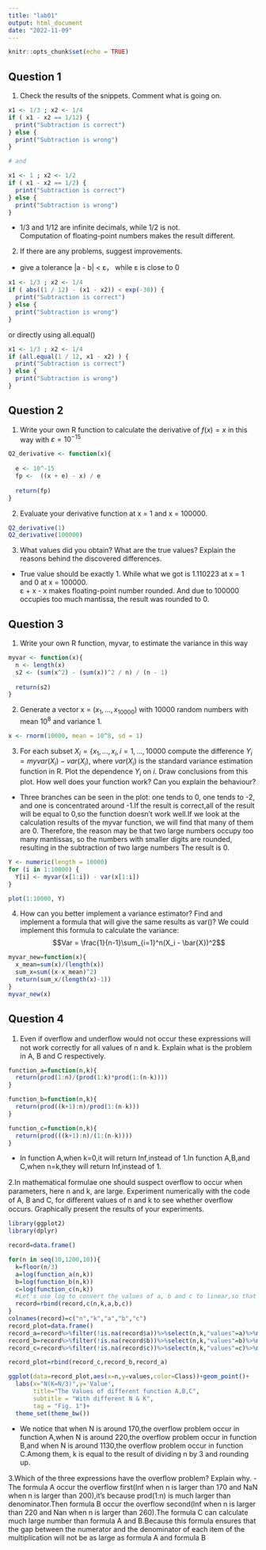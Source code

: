 ```yaml
---
title: "lab01"
output: html_document
date: "2022-11-09"
---
```


```r
knitr::opts_chunk$set(echo = TRUE)
```

## Question 1

1. Check the results of the snippets. Comment what is going on.

```r
x1 <- 1/3 ; x2 <- 1/4
if ( x1 - x2 == 1/12) {
  print("Subtraction is correct")
} else {
  print("Subtraction is wrong")
}

# and

x1 <- 1 ; x2 <- 1/2
if ( x1 - x2 == 1/2) {
  print("Subtraction is correct")
} else {
  print("Subtraction is wrong")
}
```

- 1/3 and 1/12 are infinite decimals, while 1/2 is not.  
Computation of floating-point numbers makes the result different.

2. If there are any problems, suggest improvements.
- give a tolerance |a - b| < ε， while ε is close to 0
```r
x1 <- 1/3 ; x2 <- 1/4
if ( abs((1 / 12) - (x1 - x2)) < exp(-30)) {
  print("Subtraction is correct")
} else {
  print("Subtraction is wrong")
}
```

or directly using all.equal()
```r
x1 <- 1/3 ; x2 <- 1/4
if (all.equal(1 / 12, x1 - x2) ) {
  print("Subtraction is correct")
} else {
  print("Subtraction is wrong")
}
```


## Question 2

1. Write your own R function to calculate the derivative of $f(x) = x$ in this way with $ε = 10^{-15}$
```r
Q2_derivative <- function(x){
  
  e <- 10^-15
  fp <-  ((x + e) - x) / e
  
  return(fp)
}

```

2. Evaluate your derivative function at x = 1 and x = 100000.
```r
Q2_derivative(1)
Q2_derivative(100000)
```

3. What values did you obtain? What are the true values? Explain the reasons behind the
discovered differences.
- True value should be exactly 1. While what we got is 1.110223 at x = 1 and 0 at x = 100000.  
ε + x - x makes floating-point number rounded. And due to 100000 occupies too much mantissa, the result was rounded to 0.


## Question 3

1. Write your own R function, myvar, to estimate the variance in this way

```r
myvar <- function(x){
  n <- length(x)
  s2 <- (sum(x^2) - (sum(x))^2 / n) / (n - 1)
  
  return(s2)
}
```

2. Generate a vector x =    $(x_1,..., x_{10000})$ with 10000 random numbers with mean $10^8$ and
variance 1.

```r
x <- rnorm(10000, mean = 10^8, sd = 1)
```

3. For each subset $X_i = \{x_1,..., x_i, i = 1,...,10000$ compute the difference $Y_i = myvar(X_i)− var(X_i)$, where $var(X_i)$ is the standard variance estimation function in R. Plot the dependence $Y_i$ on $i$. Draw conclusions from this plot. How well does your function work? Can you explain the behaviour?
- Three branches can be seen in the plot: one tends to 0, one tends to -2, and one is concentrated around -1.If the result is correct,all of the result will be equal to 0,so the function doesn't work well.If we look at the calculation results of the myvar function, we will find that many of them are 0. Therefore, the reason may be that two large numbers occupy too many mantissas, so the numbers with smaller digits are rounded, resulting in the subtraction of two large numbers The result is 0.

```r
Y <- numeric(length = 10000)
for (i in 1:10000) {
  Y[i] <- myvar(x[1:i]) - var(x[1:i])
}

plot(1:10000, Y)
```

4. How can you better implement a variance estimator? Find and implement a formula that will give the same results as var()?
We could implement this formula to calculate the variance:$$Var = \frac{1}{n-1}\sum_{i=1}^n(X_i - \bar{X})^2$$

```r
myvar_new=function(x){
  x_mean=sum(x)/(length(x))
  sum_x=sum((x-x_mean)^2)
  return(sum_x/(length(x)-1))
}
myvar_new(x)
```


## Question 4

1. Even if overﬂow and underﬂow would not occur these expressions will not work correctly for all values of n and k. Explain what is the problem in A, B and C respectively.

```r
function_a=function(n,k){
  return(prod(1:n)/(prod(1:k)*prod(1:(n-k))))
}

function_b=function(n,k){
  return(prod((k+1):n)/prod(1:(n-k)))
}

function_c=function(n,k){
  return(prod(((k+1):n)/(1:(n-k))))
}
```

- In function A,when k=0,it will return Inf,instead of 1.In function A,B,and C,when n=k,they will return Inf,instead of 1.

2.In mathematical formulae one should suspect overﬂow to occur when parameters, here n and k, are large. Experiment numerically with the code of A, B and C, for diﬀerent values of n and k to see whether overﬂow occurs. Graphically present the results of your experiments.

```r
library(ggplot2)
library(dplyr)

record=data.frame()

for(n in seq(10,1200,10)){
  k=floor(n/3)
  a=log(function_a(n,k))
  b=log(function_b(n,k))
  c=log(function_c(n,k))
  #Let's use log to convert the values of a, b and c to linear,so that we can make a more intuitive plot
  record=rbind(record,c(n,k,a,b,c))
}
colnames(record)=c("n","k","a","b","c")
record_plot=data.frame()
record_a=record%>%filter(!is.na(record$a))%>%select(n,k,"values"=a)%>%mutate(Class="A")
record_b=record%>%filter(!is.na(record$b))%>%select(n,k,"values"=b)%>%mutate(Class="B")
record_c=record%>%filter(!is.na(record$c))%>%select(n,k,"values"=c)%>%mutate(Class="C")

record_plot=rbind(record_c,record_b,record_a)

ggplot(data=record_plot,aes(x=n,y=values,color=Class))+geom_point()+
  labs(x="N(K=N/3)",y='Value',
       title="The Values of different function A,B,C",
       subtitle = "With different N & K",
       tag = "Fig. 1")+
  theme_set(theme_bw())
```

- We notice that when N is around 170,the overflow problem occur in function A,when N is around 220,the overflow problem occur in function B,and when N is around 1130,the overflow problem occur in function C.Among them, k is equal to the result of dividing n by 3 and rounding up.

3.Which of the three expressions have the overﬂow problem? Explain why.
-The formula A occur the overflow first(Inf when n is larger than 170 and NaN when n is larger than 200),it's because prod(1:n) is much larger than denominator.Then formula B occur the overflow second(Inf when n is larger than 220 and Nan when n is larger than 260).The formula C can calculate much large number than formula A and B.Because this formula ensures that the gap between the numerator and the denominator of each item of the multiplication will not be as large as formula A and formula B



